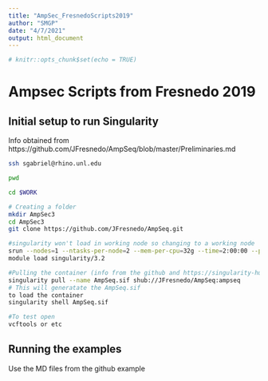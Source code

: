 ```yaml
---
title: "AmpSec_FresnedoScripts2019"
author: "SMGP"
date: "4/7/2021"
output: html_document
---
```


```r
# knitr::opts_chunk$set(echo = TRUE)
```

# Ampsec Scripts from Fresnedo 2019
## Initial setup to run Singularity  
Info obtained from https://github.com/JFresnedo/AmpSeq/blob/master/Preliminaries.md

```bash
ssh sgabriel@rhino.unl.edu
```


```bash
pwd
```


```bash
cd $WORK

# Creating a folder  
mkdir AmpSec3
cd AmpSec3
git clone https://github.com/JFresnedo/AmpSeq.git

#singularity won't load in working node so changing to a working node
srun --nodes=1 --ntasks-per-node=2 --mem-per-cpu=32g --time=2:00:00 --pty $SHELL
module load singularity/3.2

#Pulling the container (info from the github and https://singularity-hub.org/collections/2392)
singularity pull --name AmpSeq.sif shub://JFresnedo/AmpSeq:ampseq
# This will generatate the AmpSeq.sif 
to load the container 
singularity shell AmpSeq.sif

#To test open 
vcftools or etc
```

## Running the examples
Use the MD files from the github example

